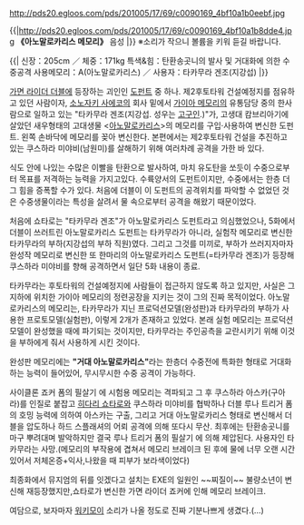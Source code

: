 http://pds20.egloos.com/pds/201005/17/69/c0090169_4bf10a1b0eebf.jpg

{{|http://pds20.egloos.com/pds/201005/17/69/c0090169_4bf10a1b8dde4.jpg
'''《아노말로카리스 메모리》''' 음성
{{{#!html
<object type="application/x-shockwave-flash" data="http://pds12.egloos.com/pds/200906/05/75/dewplayer-mini.swf?son=http://pds18.egloos.com/pds/201005/17/69/Anomalocaris.mp3" width="200" height="20"> <param name="movie" value="http://pds12.egloos.com/pds/200906/05/75/dewplayer-mini.swf?son=http://pds18.egloos.com/pds/201005/17/69/Anomalocaris.mp3" /> </object>}}}
|}}
※소리가 작으니 볼륨을 키워 듣길 바랍니다.

{{|
신장：205cm ／ 체중：171kg
특색&힘：탄환송곳니의 발사 및 거대화에 의한 수중공격
사용메모리：A(아노말로카리스) ／ 사용자：타카무라 겐조(지강섭)
|}}

[[가면 라이더 더블]]에 등장하는 괴인인 [[도펀트]] 중 하나. 제2후토타워 건설예정지를 점유하고 있던 사람이자, [[소노자키 사에코]]의 회사 밑에서 [[가이아 메모리]]의 유통담당 중의 한사람으로 일하고 있는 "타카무라 겐조(지강섭. 성우는 [[고구인]].)"가, 고생대 캄브리아기에 살았던 새우형태의 고대생물 <[[아노말로카리스]]>의 메모리를 구입·사용하여 변신한 도펀트. 왼쪽 손바닥에 메모리를 꽂아 변신한다. 본편에서는 제2후토타워 건설을 추진하고 있는 쿠스하라 미야비(남원미)를 살해하기 위해 여러차례 공격을 가한 바 있다.

식도 안에 나있는 수많은 이빨을 탄환으로 발사하여, 마치 유도탄을 쏘듯이 수중으로부터 목표를 저격하는 능력을 가지고있다. 수륙양서의 도펀트이지만, 수중에서는 한층 더 그 힘을 증폭할 수가 있다. 처음에 더블이 이 도펀트의 공격위치를 파악할 수 없었던 것은 수중생물이라는 특성을 살려서 물 속으로부터 공격을 해왔기 때문이었다.

처음에 쇼타로는 "타카무라 겐조"가 아노말로카리스 도펀트라고 의심했었으나, 5화에서 더블이 쓰러트린 아노말로카리스 도펀트는 타카무라가 아니라, 실험작 메모리로 변신한 타카무라의 부하(지강섭의 부하 직원)였다. 그리고 그것를 미끼로, 부하가 쓰러지자마자 완성작 메모리로 변신한 또 한마리의 아노말로카리스 도펀트(=타카무라 겐조)가 등장해 쿠스하라 미야비를 향해 공격하면서 일단 5화 내용이 종료.

타카무라는 후토타워의 건설예정지에 사람들이 접근하지 않도록 하고 있지만, 사실은 그 지하에 위치한 가이아 메모리의 정련공장을 지키는 것이 그의 진짜 목적이었다. 아노말로카리스의 메모리는, 타카무라가 지닌 프로덕션모델(완성판)과 타카무라의 부하가 사용한 프로토모델(실험판), 이렇게 2개가 존재하고 있었다. 본래 실험 메모리는 프로덕션모델이 완성했을 때에 파기되는 것이지만, 타카무라는 주인공측을 교란시키기 위해 이것을 부하에게 줘서 사용하게 시킨 것이다.

완성판 메모리에는 '''"거대 아노말로카리스"'''라는 한층더 수중전에 특화한 형태로 거대화하는 능력이 들어있어, 무시무시한 수중 공격이 가능하다.

사이클론 죠커 폼의 필살기 <Joker Extreme>에 시험용 메모리는 격파되고 그 후 쿠스하라 아스카(구아라)를 인질로 붙잡고 [[히다리 쇼타로]]와 쿠스하라 미야비를 협박하나 더블 루나 트리거 폼의 호밍 능력에 의하여 아스카는 구출, 그리고 거대 아노말로카리스 형태로 변신해서 더블을 압도하나 하드 스플래셔의 어뢰 공격에 의해 또다시 무산. 최후에는 탄환송곳니를 마구 뿌려대며 발악하지만 결국 루나 트리거 폼의 필살기 <Trigger Full Burst>에 의해 제압된다. 사용자인 타카무라는 사망.(메모리의 부작용에 겹쳐서 메모리 브레이크 된 후에 물에 너무 오랜 시간 있어서 저체온증+익사,나왔을 때 피부가 보라색이었다)

최종화에서 뮤지엄의 뒤를 잇겠다고 설치는 EXE의 일원인 ~~찌질이~~ 불량소년이 변신해 재등장했지만,쇼타로가 변신한 가면 라이더 죠커에 인해 메모리 브레이크.

여담으로, 보자마자 [[워키모이]] 소리가 나올 정도로 진짜 기분나쁘게 생겼다.(…)
